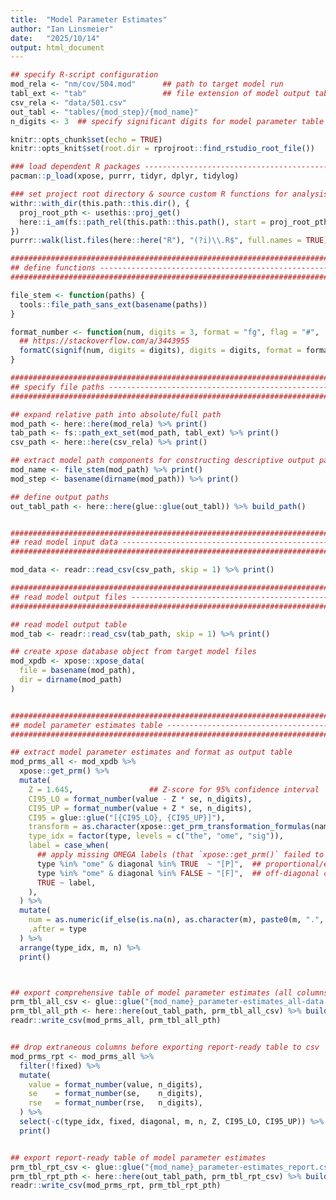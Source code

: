 ```yaml
---
title:  "Model Parameter Estimates"
author: "Ian Linsmeier"
date:   "2025/10/14"
output: html_document
---
```


<!--
###############################################################################|
## Extract and Format NONMEM Model Parameter Estimates ------------------------|
###############################################################################|
##
## Description: This R Markdown script extracts parameter estimates from the
## NONMEM model output files using the xpose package and formats them into
## publication-ready summary tables with confidence intervals.
##
## Inputs:
##   - data/501.csv                       # Input popPK dataset (NONMEM format)
##   - nm/cov/504.mod                     # NONMEM model file
##   - nm/cov/504.tab                     # NONMEM output table
##   - nm/cov/504.ext                     # Parameter estimates
##
## Outputs (in "tables/cov/504/" directory):
##   - 504_parameter-estimates_all-data.csv      # Comprehensive parameter table
##   - 504_parameter-estimates_report.csv        # Report-ready parameter table
##
###############################################################################|
-->

```r
## specify R-script configuration
mod_rela <- "nm/cov/504.mod"      ## path to target model run
tabl_ext <- "tab"                 ## file extension of model output table
csv_rela <- "data/501.csv"
out_tabl <- "tables/{mod_step}/{mod_name}"
n_digits <- 3  ## specify significant digits for model parameter table

```


```r
knitr::opts_chunk$set(echo = TRUE)
knitr::opts_knit$set(root.dir = rprojroot::find_rstudio_root_file())

### load dependent R packages --------------------------------------------------
pacman::p_load(xpose, purrr, tidyr, dplyr, tidylog)

### set project root directory & source custom R functions for analysis --------
withr::with_dir(this.path::this.dir(), {
  proj_root_pth <- usethis::proj_get()
  here::i_am(fs::path_rel(this.path::this.path(), start = proj_root_pth))
})
purrr::walk(list.files(here::here("R"), "(?i)\\.R$", full.names = TRUE), source)
```


```r
###############################################################################|
## define functions ------------------------------------------------------------
###############################################################################|

file_stem <- function(paths) {
  tools::file_path_sans_ext(basename(paths))
}

format_number <- function(num, digits = 3, format = "fg", flag = "#", ...) {
  ## https://stackoverflow.com/a/3443955
  formatC(signif(num, digits = digits), digits = digits, format = format, flag = flag, ...)
}

###############################################################################|
## specify file paths ----------------------------------------------------------
###############################################################################|

## expand relative path into absolute/full path
mod_path <- here::here(mod_rela) %>% print()
tab_path <- fs::path_ext_set(mod_path, tabl_ext) %>% print()
csv_path <- here::here(csv_rela) %>% print()

## extract model path components for constructing descriptive output paths
mod_name <- file_stem(mod_path) %>% print()
mod_step <- basename(dirname(mod_path)) %>% print()

## define output paths
out_tabl_path <- here::here(glue::glue(out_tabl)) %>% build_path()


###############################################################################|
## read model input data -------------------------------------------------------
###############################################################################|

mod_data <- readr::read_csv(csv_path, skip = 1) %>% print()

###############################################################################|
## read model output files -----------------------------------------------------
###############################################################################|

## read model output table
mod_tab <- readr::read_csv(tab_path, skip = 1) %>% print()

## create xpose database object from target model files
mod_xpdb <- xpose::xpose_data(
  file = basename(mod_path), 
  dir = dirname(mod_path)
)


###############################################################################|
## model parameter estimates table ---------------------------------------------
###############################################################################|

## extract model parameter estimates and format as output table
mod_prms_all <- mod_xpdb %>% 
  xpose::get_prm() %>% 
  mutate(
    Z = 1.645,                 ## Z-score for 95% confidence interval
    CI95_LO = format_number(value - Z * se, n_digits),
    CI95_UP = format_number(value + Z * se, n_digits),
    CI95 = glue::glue("[{CI95_LO}, {CI95_UP}]"),
    transform = as.character(xpose::get_prm_transformation_formulas(name)),
    type_idx = factor(type, levels = c("the", "ome", "sig")),
    label = case_when(
      ## apply missing OMEGA labels (that `xpose::get_prm()` failed to parse)
      type %in% "ome" & diagonal %in% TRUE  ~ "[P]",  ## proportional/exponential error model
      type %in% "ome" & diagonal %in% FALSE ~ "[F]",  ## off-diagonal covariance
      TRUE ~ label,
    ),
  ) %>% 
  mutate(
    num = as.numeric(if_else(is.na(n), as.character(m), paste0(m, ".", n))),
    .after = type
  ) %>% 
  arrange(type_idx, m, n) %>%
  print()



## export comprehensive table of model parameter estimates (all columns)
prm_tbl_all_csv <- glue::glue("{mod_name}_parameter-estimates_all-data.csv")
prm_tbl_all_pth <- here::here(out_tabl_path, prm_tbl_all_csv) %>% build_path()
readr::write_csv(mod_prms_all, prm_tbl_all_pth)


## drop extraneous columns before exporting report-ready table to csv 
mod_prms_rpt <- mod_prms_all %>% 
  filter(!fixed) %>%
  mutate(
    value = format_number(value, n_digits),
    se    = format_number(se,    n_digits),
    rse   = format_number(rse,   n_digits),
  ) %>% 
  select(-c(type_idx, fixed, diagonal, m, n, Z, CI95_LO, CI95_UP)) %>%
  print()


## export report-ready table of model parameter estimates
prm_tbl_rpt_csv <- glue::glue("{mod_name}_parameter-estimates_report.csv")
prm_tbl_rpt_pth <- here::here(out_tabl_path, prm_tbl_rpt_csv) %>% build_path()
readr::write_csv(mod_prms_rpt, prm_tbl_rpt_pth)
```


